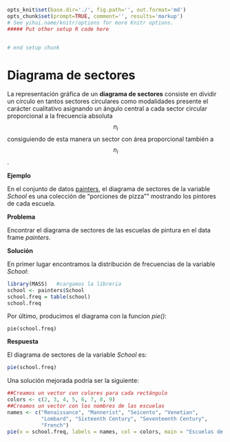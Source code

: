 ```r
opts_knit$set(base.dir='./', fig.path='', out.format='md')
opts_chunk$set(prompt=TRUE, comment='', results='markup')
# See yihui.name/knitr/options for more Knitr options.
##### Put other setup R code here


# end setup chunk
```
# Diagrama de sectores

La representación gráfica de un __diagrama de sectores__ consiste en dividir un círculo en tantos sectores circulares como modalidades presente el carácter cualitativo asignando un ángulo central a cada sector circular proporcional a la frecuencia absoluta $$n_{i}$$ consiguiendo de esta manera un sector con área proporcional también a $$n_{i}$$.

__Ejemplo__

En el conjunto de datos [painters](https://rsanchezs.gitbooks.io/statsr/content/chapter1/index.html), el diagrama de sectores de la variable _School_ es una colección de "porciones de pizza"" mostrando los pintores de cada escuela.

__Problema__

Encontrar el diagrama de sectores de las escuelas de pintura en el data frame _painters_.


__Solución__

En primer lugar encontramos la distribución de frecuencias de la variable _School_:

```r
library(MASS)   #cargamos la líbreria
school <- painters$School
school.freq = table(school)
school.freq

```
Por último, producimos el diagrama con la funcion _pie()_:

```
pie(school.freq)

```
__Respuesta__

El diagrama de sectores de la variable _School_ es:

```r
pie(school.freq)

```

Una solución mejorada podría ser la siguiente:

```r
##Creamos un vector con colores para cada rectángulo
colors <- c(2, 3, 4, 5, 6, 7, 8, 9)
##Creamos un vector con los nombres de las escuelas
names <- c("Renaissance", "Mannerist", "Seicento", "Venetian", 
           "Lombard", "Sixteenth Century", "Seventeenth Century", 
           "French")
pie(x = school.freq, labels = names, col = colors, main = "Escuelas de pintura")

```







